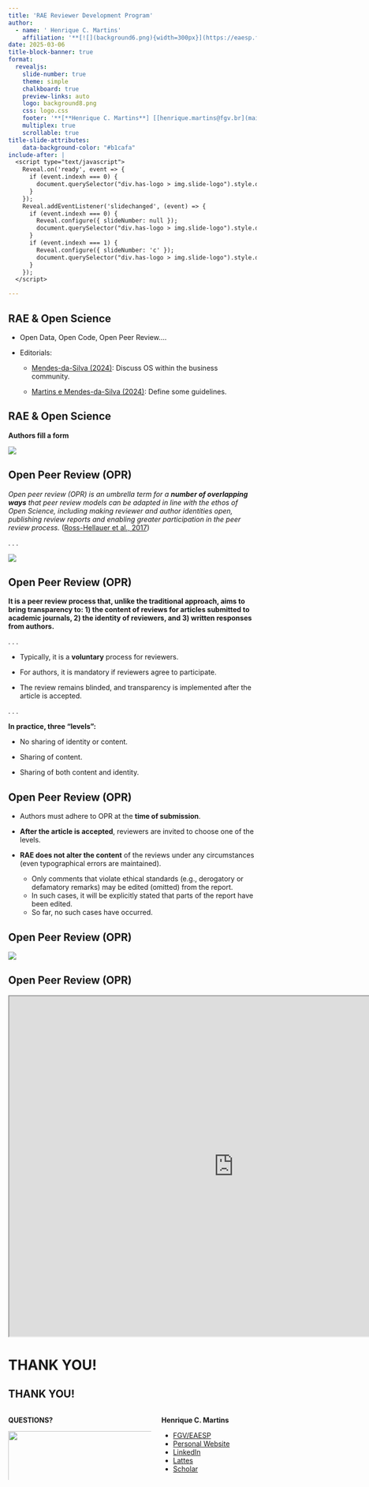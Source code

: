 ```yaml
---
title: 'RAE Reviewer Development Program'
author:
  - name: ' Henrique C. Martins'
    affiliation: '**[![](background6.png){width=300px}](https://eaesp.fgv.br/en)**'
date: 2025-03-06
title-block-banner: true
format:
  revealjs: 
    slide-number: true
    theme: simple
    chalkboard: true
    preview-links: auto
    logo: background8.png
    css: logo.css
    footer: '**[**Henrique C. Martins**] [[henrique.martins@fgv.br](mailto:henrique.martins@fgv.br)][Do not use without permission]**  '
    multiplex: true
    scrollable: true 
title-slide-attributes:
    data-background-color: "#b1cafa"
include-after: |
  <script type="text/javascript">
    Reveal.on('ready', event => {
      if (event.indexh === 0) {
        document.querySelector("div.has-logo > img.slide-logo").style.display = "none";
      }
    });
    Reveal.addEventListener('slidechanged', (event) => {
      if (event.indexh === 0) {
        Reveal.configure({ slideNumber: null });
        document.querySelector("div.has-logo > img.slide-logo").style.display = "none";
      }
      if (event.indexh === 1) { 
        Reveal.configure({ slideNumber: 'c' });
        document.querySelector("div.has-logo > img.slide-logo").style.display = null;
      }
    });
  </script>

---
```















## RAE &  Open Science   {.smaller background="#D6EAF8"}

- Open Data, Open Code, Open Peer Review....

- Editorials:

  - [Mendes-da-Silva (2024)](https://periodicos.fgv.br/rae/article/view/89765): Discuss OS  within the business community.

  - [Martins e Mendes-da-Silva (2024)](https://periodicos.fgv.br/rae/article/view/91163): Define some guidelines.





## RAE &  Open Science   {.smaller background="#D6EAF8"}

**Authors fill a form**

![](operae.png){fig-align="center"}







## Open Peer Review (OPR) {.smaller background="#ead1dc"}

_Open peer review (OPR) is an umbrella term for a **number of overlapping ways** that peer review models can be adapted in line with the ethos of Open Science, including making reviewer and author identities open, publishing review reports and enabling greater participation in the peer review process._ ([Ross-Hellauer et al., 2017](https://doi.org/10.1371/journal.pone.0189311))

. . . 


![](ross.png){fig-align="center" }








## Open Peer Review (OPR) {.smaller background="#ead1dc"}

::: {.callout-note}
**It is a peer review process that, unlike the traditional approach, aims to bring transparency to: 1) the content of reviews for articles submitted to academic journals, 2) the identity of reviewers, and 3) written responses from authors.**
:::

. . . 


- Typically, it is a **voluntary** process for reviewers.

- For authors, it is mandatory if reviewers agree to participate.

- The review remains blinded, and transparency is implemented after the article is accepted.

. . . 

**In practice, three "levels":**

- No sharing of identity or content.

- Sharing of content.

- Sharing of both content and identity.




## Open Peer Review (OPR) {.smaller background="#ead1dc"}

::: {.incremental}

- Authors must adhere to OPR at the **time of submission**.

- **After the article is accepted**, reviewers are invited to choose one of the levels.

- **RAE does not alter the content** of the reviews under any circumstances (even typographical errors are maintained).
  
    - Only comments that violate ethical standards (e.g., derogatory or defamatory remarks) may be edited (omitted) from the report.
    - In such cases, it will be explicitly stated that parts of the report have been edited.
    - So far, no such cases have occurred.

:::







## Open Peer Review (OPR) {.smaller background="#ead1dc"}

![](rae.png){fig-align="center" }

## Open Peer Review (OPR) {.smaller background="#ead1dc"}

<iframe width="910" height="690" src="https://periodicos.fgv.br/rae/article/view/91195/85837" title="Webpage example"></iframe>























# **THANK YOU!** {background="#b1cafa" visibility="hidden"}

## **THANK YOU!** {background="#b1cafa"}

::: columns
::: {.column width="60%"}
**QUESTIONS?**

![](qa2.png){width="150%" heigth="150%"}
:::

::: {.column width="40%"}
**Henrique C. Martins**

-   [FGV/EAESP](https://eaesp.fgv.br/en/people/henrique-castro-martins)
-   [Personal Website](https://henriquemartins.net/)
-   [LinkedIn](https://www.linkedin.com/in/henriquecastror/)
-   [Lattes](http://lattes.cnpq.br/6076997472159785)
-   [Scholar](https://scholar.google.com.br/citations?user=7gIfkRMAAAAJ&hl=pt-BR&oi=ao)\
:::
:::

::: footer
:::

